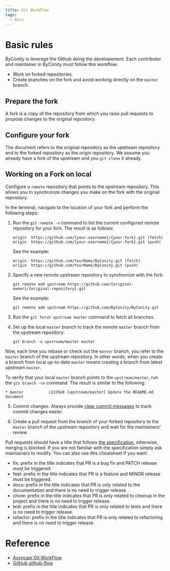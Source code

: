 ```yaml
---
title: Git WorkFlow
tags:
  - Docs
---
```


# Basic rules

ByConity is leverage the Github doing the developement. Each contributor and maintainer in ByConity must follow this workflow:

* Work on forked repositories.
* Create branches on the fork and avoid working directly on the `master` branch.

## Prepare the fork

A fork is a copy of the repository from which you raise pull requests to propose changes to the original repository.

## Configure your fork

The document refers to the original repository as the upstream repository and to the forked repository as the origin repository. We assume you already have a fork of the upstream and you `git clone` it already.

## Working on a Fork on local

Configure a `remote` repository that points to the upstream repository. This allows you to synchronize changes you make on the fork with the original repository.

In the terminal, navigate to the location of your fork and perform the following steps:

1.  Run the `git remote -v` command to list the current configured remote repository for your fork.
The result is as follows:
    ```
    origin  https://github.com/{your-username}/{your-fork}.git (fetch)
    origin  https://github.com/{your-username}/{your-fork}.git (push)
    ```
    See the example:
    ```
    origin	https://github.com/YourName/ByConity.git (fetch)
    origin	https://github.com/YourName/ByConity.git (push)
    ```

2. Specify a new remote upstream repository to synchronize with the fork:
    ```
    git remote add upstream https://github.com/{original-owner}/{original-repository}.git
    ```
    See the example:
    ```
    git remote add upstream https://github.com/ByConity/ByConity.git
    ```
3. Run the `git fetch upstream master` command to fetch all branches.
4. Set up the local `master` branch to track the remote `master` branch from the upstream repository:
    ```
    git branch -u upstream/master master
    ```

Now, each time you rebase or check out the `master` branch, you refer to the `master` branch of the upstream repository. In other words, when you create a branch from local up-to-date `master` means creating a branch from latest upstream `master`.

To verify that your local `master` branch points to the `upstream/master`, run the `git branch -vv` command. The result is similar to the following:
```
* master           c2226e0 [upstream/master] Update the README.md document
```

5. Commit changes. Always provide [clear commit messages](https://cbea.ms/git-commit/#imperative) to track commit changes easier.

6. Create a pull request from the branch of your forked repository to the `master` branch of the upstream repository and wait for the maintainers' review.

Pull requests should have a title that follows [the specification](https://www.conventionalcommits.org/en/v1.0.0/#summary), otherwise, merging is blocked. 
If you are not familiar with the specification simply ask maintainers to modify. You can also use this cheatsheet if you want:

* fix:  prefix in the title indicates that PR is a bug fix and PATCH release must be triggered.
* feat:  prefix in the title indicates that PR is a feature and MINOR release must be triggered.
* docs:  prefix in the title indicates that PR is only related to the documentation and there is no need to trigger release.
* chore:  prefix in the title indicates that PR is only related to cleanup in the project and there is no need to trigger release.
* test:  prefix in the title indicates that PR is only related to tests and there is no need to trigger release.
* refactor:  prefix in the title indicates that PR is only related to refactoring and there is no need to trigger release.

# Reference

* [Asyncapi Git WorkFlow](https://github.com/asyncapi/community/blob/master/git-workflow.md)
* [GitHub github-flow](https://docs.github.com/en/get-started/quickstart/github-flow)
